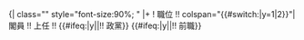 <includeonly>{| class="{{{class|wikitable}}}" style="font-size:90%; {{{style|}}}"
|+ {{{title|}}}
! 職位 <!--
-->!! colspan="{{#switch:{{{hidepartycol}}}|y=1|2}}"| 閣員 <!--
-->!! 上任 <!--
-->!! {{Nowrap|離任}} <!--
-->{{#ifeq:{{{hidepartycol}}}|y||!! 政黨}} <!--
-->{{#ifeq:{{{hiderefcol}}}|y||!! 前職}}</includeonly><noinclude>
{{Documentation|Template:Cabinet table minister/doc}}
</noinclude>